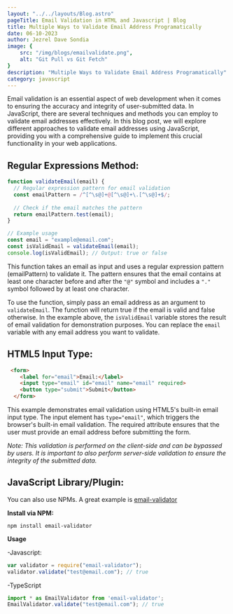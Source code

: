 ```yaml
---
layout: "../../layouts/Blog.astro"
pageTitle: Email Validation in HTML and Javascript | Blog
title: Multiple Ways to Validate Email Address Programatically
date: 06-10-2023
author: Jezrel Dave Sondia
image: {
    src: "/img/blogs/emailvalidate.png",
    alt: "Git Pull vs Git Fetch"
}
description: "Multiple Ways to Validate Email Address Programatically"
category: javascript
---
```


Email validation is an essential aspect of web development when it comes to ensuring the accuracy and integrity of user-submitted data. In JavaScript, there are several techniques and methods you can employ to validate email addresses effectively. In this blog post, we will explore different approaches to validate email addresses using JavaScript, providing you with a comprehensive guide to implement this crucial functionality in your web applications.


## Regular Expressions Method:

```javascript
function validateEmail(email) {
  // Regular expression pattern for email validation
  const emailPattern = /^[^\s@]+@[^\s@]+\.[^\s@]+$/;
  
  // Check if the email matches the pattern
  return emailPattern.test(email);
}

// Example usage
const email = "example@email.com";
const isValidEmail = validateEmail(email);
console.log(isValidEmail); // Output: true or false
```

This function takes an email as input and uses a regular expression pattern (emailPattern) to validate it. The pattern ensures that the email contains at least one character before and after the ```"@"``` symbol and includes a ```"."``` symbol followed by at least one character.


To use the function, simply pass an email address as an argument to ```validateEmail```. The function will return true if the email is valid and false otherwise. In the example above, the ```isValidEmail``` variable stores the result of email validation for demonstration purposes. You can replace the ```email``` variable with any email address you want to validate.



## HTML5 Input Type:

```html
 <form>
    <label for="email">Email:</label>
    <input type="email" id="email" name="email" required>
    <button type="submit">Submit</button>
  </form>
```


This example demonstrates email validation using HTML5's built-in email input type. The input element has ```type="email"```, which triggers the browser's built-in email validation. The required attribute ensures that the user must provide an email address before submitting the form.

*Note: This validation is performed on the client-side and can be bypassed by users. It is important to also perform server-side validation to ensure the integrity of the submitted data.*

## JavaScript Library/Plugin:


You can also use NPMs. A great example is [email-validator](https://www.npmjs.com/package/email-validator)

**Install via NPM:**

```
npm install email-validator
```

**Usage** 

-Javascript:

```javascript
var validator = require("email-validator");
validator.validate("test@email.com"); // true
```

-TypeScript

```typescript
import * as EmailValidator from 'email-validator';
EmailValidator.validate("test@email.com"); // true
```